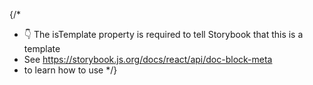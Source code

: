 
{/* 
  * 👇 The isTemplate property is required to tell Storybook that this is a template
  * See https://storybook.js.org/docs/react/api/doc-block-meta
  * to learn how to use
*/}

<Meta isTemplate />

<Title />
<Subtitle />
<Description />
<Primary />
<Controls />
<Stories />
